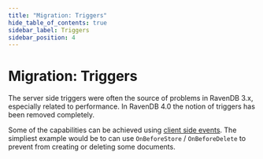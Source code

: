 ```yaml
---
title: "Migration: Triggers"
hide_table_of_contents: true
sidebar_label: Triggers
sidebar_position: 4
---
```



# Migration: Triggers

The server side triggers were often the source of problems in RavenDB 3.x, especially related to performance. In RavenDB 4.0 the notion of triggers has been removed completely.

Some of the capabilities can be achieved using [client side events](../../client-api/session/how-to/subscribe-to-events.mdx). The simpliest example would be to can use
`OnBeforeStore` / `OnBeforeDelete` to prevent from creating or deleting some documents.
